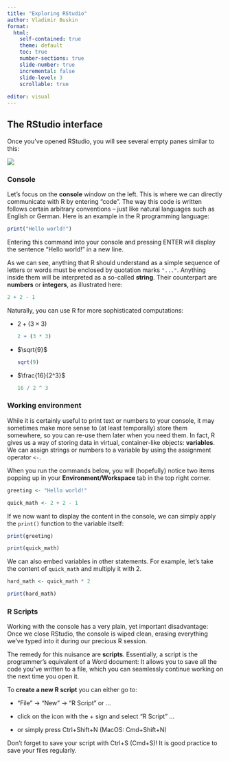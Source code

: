 ```yaml
---
title: "Exploring RStudio"
author: Vladimir Buskin
format:
  html:
    self-contained: true
    theme: default
    toc: true
    number-sections: true
    slide-number: true
    incremental: false
    slide-level: 3
    scrollable: true
    
editor: visual
---
```


## The RStudio interface

Once you've opened RStudio, you will see several empty panes similar to
this:

![](RStudio.png){fig-align="center"}

### Console

Let's focus on the **console** window on the left. This is where we can
directly communicate with R by entering "code". The way this code is
written follows certain arbitrary conventions -- just like natural
languages such as English or German. Here is an example in the R
programming language:

```r
print("Hello world!")
```

Entering this command into your console and pressing ENTER will display
the sentence "Hello world!" in a new line.

As we can see, anything that R should understand as a simple sequence of
letters or words must be enclosed by quotation marks `"..."`. Anything
inside them will be interpreted as a so-called **string**. Their
counterpart are **numbers** or **integers**, as illustrated here:

```r
2 + 2 - 1
```

Naturally, you can use R for more sophisticated computations:

-   $2 + (3 \times 3)$

    ```r
    2 + (3 * 3)
    ```

-   $\sqrt{9}$

    ```r
    sqrt(9)
    ```

-   $\frac{16}{2^3}$

    ```r
    16 / 2 ^ 3
    ```

### Working environment

While it is certainly useful to print text or numbers to your console,
it may sometimes make more sense to (at least temporally) store them
somewhere, so you can re-use them later when you need them. In fact, R
gives us a way of storing data in virtual, container-like objects:
**variables**. We can assign strings or numbers to a variable by using
the assignment operator `<-`.

When you run the commands below, you will (hopefully) notice two items
popping up in your **Environment/Workspace** tab in the top right
corner.

```r
greeting <- "Hello world!"

quick_math <- 2 + 2 - 1
```

If we now want to display the content in the console, we can simply
apply the `print()` function to the variable itself:

```r
print(greeting)

print(quick_math)
```

We can also embed variables in other statements. For example, let's take
the content of `quick_math` and multiply it with 2.

```r
hard_math <- quick_math * 2

print(hard_math)
```

### R Scripts

Working with the console has a very plain, yet important disadvantage:
Once we close RStudio, the console is wiped clean, erasing everything
we've typed into it during our precious R session.

The remedy for this nuisance are **scripts**. Essentially, a script is
the programmer's equivalent of a Word document: It allows you to save
all the code you've written to a file, which you can seamlessly continue
working on the next time you open it.

::: callout-info
To **create a new R script** you can either go to:

-   "File" $\rightarrow$ "New" $\rightarrow$ "R Script" or ...

-   click on the icon with the + sign and select "R Script" ...

-   or simply press Ctrl+Shift+N (MacOS: Cmd+Shift+N)
:::

Don't forget to save your script with Ctrl+S (Cmd+S)! It is good
practice to save your files regularly.
